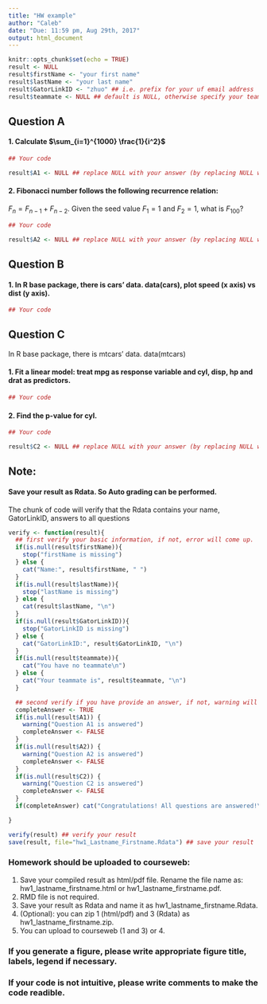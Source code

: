 ```yaml
---
title: "HW example"
author: "Caleb"
date: "Due: 11:59 pm, Aug 29th, 2017"
output: html_document
---
```


```r
knitr::opts_chunk$set(echo = TRUE)
result <- NULL
result$firstName <- "your first name"
result$lastName <- "your last name"
result$GatorLinkID <- "zhuo" ## i.e. prefix for your uf email address
result$teammate <- NULL ## default is NULL, otherwise specify your teammate's name
```

## Question A
#### 1. Calculate $\sum_{i=1}^{1000} \frac{1}{i^2}$

```r
## Your code

result$A1 <- NULL ## replace NULL with your answer (by replacing NULL with the variable containing your answer)
```

#### 2. Fibonacci number follows the following recurrence relation:
$F_n = F_{n-1} + F_{n-2}$.
Given the seed value $F_1 = 1$ and $F_2 = 1$, what is $F_{100}$?

```r
## Your code

result$A2 <- NULL ## replace NULL with your answer (by replacing NULL with the variable containing your answer)
```

## Question B
#### 1. In R base package, there is cars' data. data(cars), plot speed (x axis) vs dist (y axis).
```r
## Your code
```

## Question C

In R base package, there is mtcars' data. data(mtcars)

#### 1. Fit a linear model: treat mpg as response variable and cyl, disp, hp and drat as predictors.
```r
## Your code
```
#### 2. Find the p-value for cyl.
```r
## Your code

result$C2 <- NULL ## replace NULL with your answer (by replacing NULL with the variable containing your answer)
```


## Note:
#### Save your result as Rdata. So Auto grading can be performed.
The chunk of code will verify that the Rdata contains your name, GatorLinkID, answers to all questions
```r
verify <- function(result){
  ## first verify your basic information, if not, error will come up.
  if(is.null(result$firstName)){
    stop("firstName is missing")
  } else {
    cat("Name:", result$firstName, " ")
  }
  if(is.null(result$lastName)){
    stop("lastName is missing")
  } else {
    cat(result$lastName, "\n")
  }
  if(is.null(result$GatorLinkID)){
    stop("GatorLinkID is missing")
  } else {
    cat("GatorLinkID:", result$GatorLinkID, "\n")
  }
  if(is.null(result$teammate)){
    cat("You have no teammate\n")
  } else {
    cat("Your teammate is", result$teammate, "\n")
  }

  ## second verify if you have provide an answer, if not, warning will come up.
  completeAnswer <- TRUE
  if(is.null(result$A1)) {
    warning("Question A1 is answered")
    completeAnswer <- FALSE
  }
  if(is.null(result$A2)) {
    warning("Question A2 is answered")
    completeAnswer <- FALSE
  }
  if(is.null(result$C2)) {
    warning("Question C2 is answered")
    completeAnswer <- FALSE
  }
  if(completeAnswer) cat("Congratulations! All questions are answered!\n")

}

verify(result) ## verify your result
save(result, file="hw1_Lastname_Firstname.Rdata") ## save your result
```



### Homework should be uploaded to courseweb:
1. Save your compiled result as html/pdf file. Rename the file name as: hw1_lastname_firstname.html or hw1_lastname_firstname.pdf.
2. RMD file is not required.
3. Save your result as Rdata and name it as hw1_lastname_firstname.Rdata.
4. (Optional): you can zip 1 (html/pdf) and 3 (Rdata) as hw1_lastname_firstname.zip.
5. You can upload to courseweb (1 and 3) or 4.

### If you generate a figure, please write appropriate figure title, labels, legend if necessary.

### If your code is not intuitive, please write comments to make the code readible.


